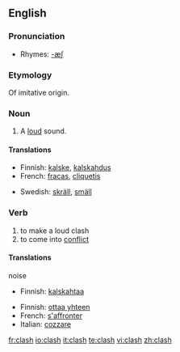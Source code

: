 {{wikipedia}}
==English==

===Pronunciation===
*Rhymes: [[Rhymes:English:-æʃ|-æʃ]]

===Etymology===
Of imitative origin.

===Noun===
{{en-noun|es}}

# {{onomat}} A [[loud]] sound.

====Translations====
{{top}}
*Finnish: [[kalske]], [[kalskahdus]]
*French: [[fracas]], [[cliquetis]]
{{mid}}
*Swedish: [[skräll]], [[smäll]]
{{bottom}}

===Verb===
{{en-verb|clash|es}}

# to make a loud clash
# to come into [[conflict]]

====Translations====
;noise
*Finnish: [[kalskahtaa]]

{{trans-top|conflict}}
*Finnish: [[ottaa yhteen]]
*French: [[s'affronter]]
*Italian: [[cozzare]]
{{trans-mid}}

{{trans-bottom}}

[[fr:clash]]
[[io:clash]]
[[it:clash]]
[[te:clash]]
[[vi:clash]]
[[zh:clash]]